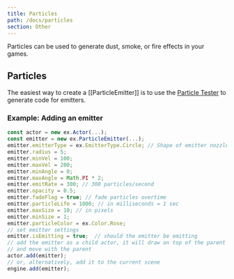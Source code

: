 ```yaml
---
title: Particles
path: /docs/particles
section: Other
---
```


Particles can be used to generate dust, smoke, or fire effects in your games.

## Particles

The easiest way to create a [[ParticleEmitter]] is to use the
[Particle Tester](https://excaliburjs.com/particle-tester/) to generate code for emitters.

### Example: Adding an emitter

```js
const actor = new ex.Actor(...);
const emitter = new ex.ParticleEmitter(...);
emitter.emitterType = ex.EmitterType.Circle; // Shape of emitter nozzle
emitter.radius = 5;
emitter.minVel = 100;
emitter.maxVel = 200;
emitter.minAngle = 0;
emitter.maxAngle = Math.PI * 2;
emitter.emitRate = 300; // 300 particles/second
emitter.opacity = 0.5;
emitter.fadeFlag = true; // fade particles overtime
emitter.particleLife = 1000; // in milliseconds = 1 sec
emitter.maxSize = 10; // in pixels
emitter.minSize = 1;
emitter.particleColor = ex.Color.Rose;
// set emitter settings
emitter.isEmitting = true;  // should the emitter be emitting
// add the emitter as a child actor, it will draw on top of the parent actor
// and move with the parent
actor.add(emitter);
// or, alternatively, add it to the current scene
engine.add(emitter);
```
